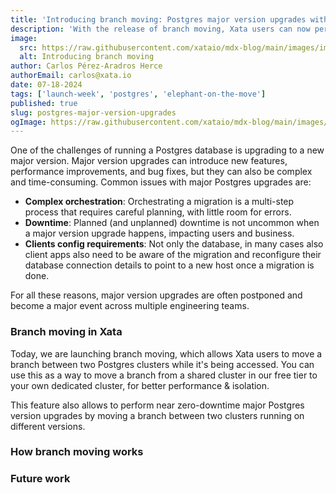 ```yaml
---
title: 'Introducing branch moving: Postgres major version upgrades with minimal downtime'
description: 'With the release of branch moving, Xata users can now perform postgres major version upgrades with minimal downtime. This article explains how the feature was implemented'
image:
  src: https://raw.githubusercontent.com/xataio/mdx-blog/main/images/images/postgresql-dedicated-clusters-beta/dedicated-clusters.jpg
  alt: Introducing branch moving
author: Carlos Pérez-Aradros Herce
authorEmail: carlos@xata.io
date: 07-18-2024
tags: ['launch-week', 'postgres', 'elephant-on-the-move']
published: true
slug: postgres-major-version-upgrades
ogImage: https://raw.githubusercontent.com/xataio/mdx-blog/main/images/images/postgresql-dedicated-clusters-beta/dedicated-clusters.jpg
---
```


One of the challenges of running a Postgres database is upgrading to a new major version. Major version
upgrades can introduce new features, performance improvements, and bug fixes, but they can also be complex
and time-consuming. Common issues with major Postgres upgrades are:

- **Complex orchestration**: Orchestrating a migration is a multi-step process that requires careful planning, with little room
  for errors.
- **Downtime**: Planned (and unplanned) downtime is not uncommon when a major version upgrade happens, impacting users and business.
- **Clients config requirements**: Not only the database, in many cases also client apps also need to be aware of the migration and
  reconfigure their database connection details to point to a new host once a migration is done.

For all these reasons, major version upgrades are often postponed and become a major event across multiple engineering teams.

### Branch moving in Xata

Today, we are launching branch moving, which allows Xata users to move a branch between two Postgres clusters while it's being
accessed. You can use this as a way to move a branch from a shared cluster in our free tier to your own dedicated cluster, for better
performance & isolation.

<ArticleVideo
  platform="html"
  src="https://github.com/xataio/mdx-blog/raw/main/videos/branches-move.webm"
  autoplay
  loop
/>

This feature also allows to perform near zero-downtime major Postgres version upgrades by moving a branch between two clusters running
on different versions.

### How branch moving works

### Future work
